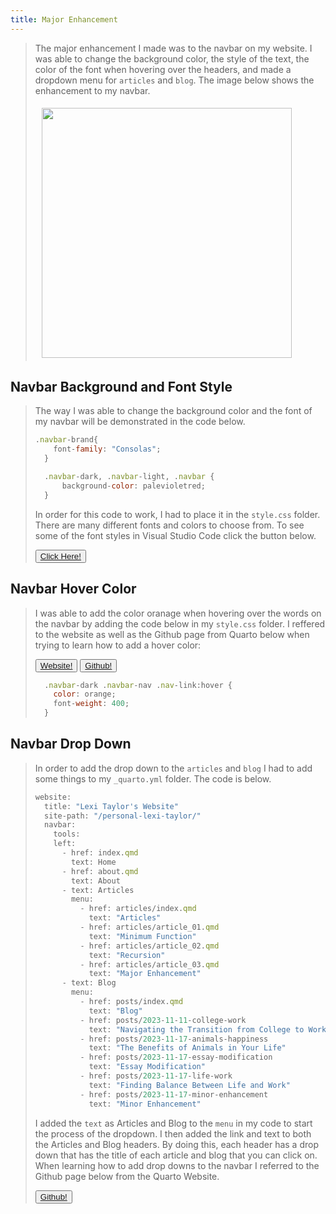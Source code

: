 ```yaml
---
title: Major Enhancement
---
```


<blockquote>
The major enhancement I made was to the navbar on my website. I was able to change the background color, the style of the text, the color of the font when hovering over the headers, and made a dropdown menu for `articles` and `blog`. The image below shows the enhancement to my navbar. 


<img src="/images/major.jpg" style="float: middle; margin: 5px 20px 5px 10px;" width = 400>

</blockquote>


## Navbar Background and Font Style
<blockquote>
The way I was able to change the background color and the font of my navbar will be demonstrated in the code below. 

```.js
.navbar-brand{
    font-family: "Consolas";
  }

  .navbar-dark, .navbar-light, .navbar {
      background-color: palevioletred;
  }
```
In order for this code to work, I had to place it in the `style.css` folder. There are many different fonts and colors to choose from. To see some of the font styles in Visual Studio Code click the button below.
```{=html}
<button type="button" class="btn btn-primary">
    <a href="https://stackoverflow.com/questions/29960057/which-font-is-used-in-visual-studio-code-editor-and-how-to-change-fonts">
      Click Here!
    </a>
</button>
```
</blockquote>

## Navbar Hover Color
<blockquote>
I was able to add the color oranage when hovering over the words on the navbar by adding the code below in my `style.css` folder. I reffered to the website as well as the Github page from Quarto below when trying to learn how to add a hover color:
```{=html}
<button type="button" class="btn btn-primary">
    <a href="https://www.quora.com/How-do-I-change-the-background-color-on-a-hover-in-navbar">
      Website!
    </a>
</button>
```

```{=html}
<button type="button" class="btn btn-primary">
    <a href="https://github.com/realworlddatascience/realworlddatascience.github.io">
      Github!
    </a>
</button>
```

```.js
  .navbar-dark .navbar-nav .nav-link:hover {
    color: orange;
    font-weight: 400;
  }
```
</blockquote>

## Navbar Drop Down
<blockquote>
In order to add the drop down to the `articles` and `blog` I had to add some things to my `_quarto.yml` folder. The code is below. 

```.js
website:
  title: "Lexi Taylor's Website"
  site-path: "/personal-lexi-taylor/"
  navbar:
    tools:
    left:
      - href: index.qmd
        text: Home
      - href: about.qmd
        text: About
      - text: Articles
        menu:
          - href: articles/index.qmd
            text: "Articles" 
          - href: articles/article_01.qmd
            text: "Minimum Function"
          - href: articles/article_02.qmd
            text: "Recursion" 
          - href: articles/article_03.qmd
            text: "Major Enhancement"
      - text: Blog
        menu:
          - href: posts/index.qmd
            text: "Blog" 
          - href: posts/2023-11-11-college-work
            text: "Navigating the Transition from College to Work"
          - href: posts/2023-11-17-animals-happiness
            text: "The Benefits of Animals in Your Life" 
          - href: posts/2023-11-17-essay-modification
            text: "Essay Modification"
          - href: posts/2023-11-17-life-work
            text: "Finding Balance Between Life and Work"
          - href: posts/2023-11-17-minor-enhancement
            text: "Minor Enhancement"
```

I added the `text` as Articles and Blog to the `menu` in my code to start the process of the dropdown. I then added the link and text to both the Articles and Blog headers. By doing this, each header has a drop down that has the title of each article and blog that you can click on. When learning how to add drop downs to the navbar I referred to the Github page below from the Quarto Website.
```{=html}
<button type="button" class="btn btn-primary">
    <a href="https://github.com/realworlddatascience/realworlddatascience.github.io">
      Github!
    </a>
</button>
```

</blockquote>


